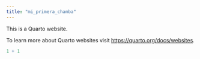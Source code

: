 ```yaml
---
title: "mi_primera_chamba"
---
```


This is a Quarto website.

To learn more about Quarto websites visit <https://quarto.org/docs/websites>.

```r
1 + 1
```
